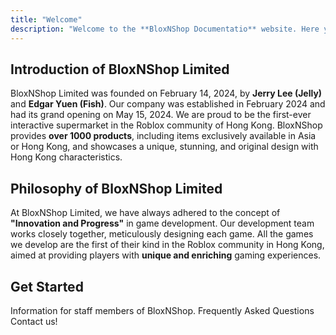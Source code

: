 ```yaml
---
title: "Welcome"
description: "Welcome to the **BloxNShop Documentatio** website. Here you can find all kinds of useful information about BloxNShop."
---
```


## Introduction of BloxNShop Limited

BloxNShop Limited was founded on February 14, 2024, by **Jerry Lee (Jelly)** and **Edgar Yuen (Fish)**. Our company was established in February 2024 and had its grand opening on May 15, 2024. We are proud to be the first-ever interactive supermarket in the Roblox community of Hong Kong. BloxNShop provides **over 1000 products**, including items exclusively available in Asia or Hong Kong, and showcases a unique, stunning, and original design with Hong Kong characteristics.

## Philosophy of BloxNShop Limited

At BloxNShop Limited, we have always adhered to the concept of **"Innovation and Progress"** in game development. Our development team works closely together, meticulously designing each game. All the games we develop are the first of their kind in the Roblox community in Hong Kong, aimed at providing players with **unique and enriching** gaming experiences.

## Get Started

<Columns cols={1}>
  <Card
    title="Staff Information"
    icon="clipboard-user"
    href="/staffinformation/staff-code-of-conduct"
  >
    Information for staff members of BloxNShop.
  </Card>
  <Card
    title="FAQ"
    icon="question"
    href="/faq"
  >
    Frequently Asked Questions
    </Card>
    <Card
    title="Contacts"
    icon="phone"
    href="/contact-us"
  >
    Contact us!
    </Card>
</Columns>